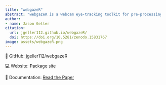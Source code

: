 ```yaml
---
title: "webgazeR"
abstract: "webgazeR is a webcam eye-tracking toolkit for pre-processing webcam gaze data"
author: 
- name: Jason Geller
citation: 
  url: jgeller112.github.io/webgazeR/
  doi: https://doi.org/10.5281/zenodo.15831767
image: assets/webgazeR.png
---
```


🐙 GitHub: jgeller112/webgazeR

💻 Website: [Package site](jgeller112.github.io/webgazeR/)

📄 Documentation: [Read the Paper](https://www.sciencedirect.com/science/article/pii/S2772766125000473)
